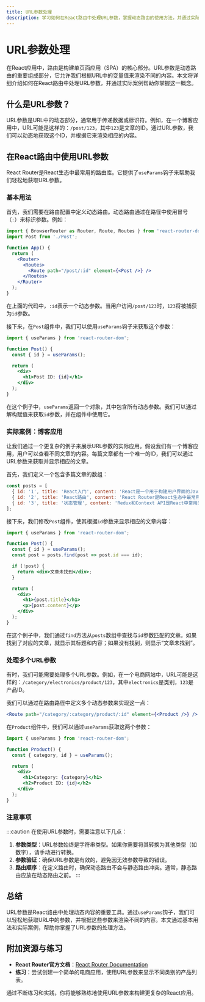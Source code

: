 ```yaml
---
title: URL参数处理
description: 学习如何在React路由中处理URL参数，掌握动态路由的使用方法，并通过实际案例加深理解。
---
```


# URL参数处理

在React应用中，路由是构建单页面应用（SPA）的核心部分。URL参数是动态路由的重要组成部分，它允许我们根据URL中的变量值来渲染不同的内容。本文将详细介绍如何在React路由中处理URL参数，并通过实际案例帮助你掌握这一概念。

## 什么是URL参数？

URL参数是URL中的动态部分，通常用于传递数据或标识符。例如，在一个博客应用中，URL可能是这样的：`/post/123`，其中`123`是文章的ID。通过URL参数，我们可以动态地获取这个ID，并根据它来渲染相应的内容。

## 在React路由中使用URL参数

React Router是React生态中最常用的路由库。它提供了`useParams`钩子来帮助我们轻松地获取URL参数。

### 基本用法

首先，我们需要在路由配置中定义动态路由。动态路由通过在路径中使用冒号（`:`）来标识参数。例如：

```jsx
import { BrowserRouter as Router, Route, Routes } from 'react-router-dom';
import Post from './Post';

function App() {
  return (
    <Router>
      <Routes>
        <Route path="/post/:id" element={<Post />} />
      </Routes>
    </Router>
  );
}
```

在上面的代码中，`:id`表示一个动态参数。当用户访问`/post/123`时，`123`将被捕获为`id`参数。

接下来，在`Post`组件中，我们可以使用`useParams`钩子来获取这个参数：

```jsx
import { useParams } from 'react-router-dom';

function Post() {
  const { id } = useParams();

  return (
    <div>
      <h1>Post ID: {id}</h1>
    </div>
  );
}
```

在这个例子中，`useParams`返回一个对象，其中包含所有动态参数。我们可以通过解构赋值来获取`id`参数，并在组件中使用它。

### 实际案例：博客应用

让我们通过一个更复杂的例子来展示URL参数的实际应用。假设我们有一个博客应用，用户可以查看不同文章的内容。每篇文章都有一个唯一的ID，我们可以通过URL参数来获取并显示相应的文章。

首先，我们定义一个包含多篇文章的数组：

```jsx
const posts = [
  { id: '1', title: 'React入门', content: 'React是一个用于构建用户界面的JavaScript库。' },
  { id: '2', title: 'React路由', content: 'React Router是React生态中最常用的路由库。' },
  { id: '3', title: '状态管理', content: 'Redux和Context API是React中常用的状态管理工具。' },
];
```

接下来，我们修改`Post`组件，使其根据`id`参数来显示相应的文章内容：

```jsx
import { useParams } from 'react-router-dom';

function Post() {
  const { id } = useParams();
  const post = posts.find(post => post.id === id);

  if (!post) {
    return <div>文章未找到</div>;
  }

  return (
    <div>
      <h1>{post.title}</h1>
      <p>{post.content}</p>
    </div>
  );
}
```

在这个例子中，我们通过`find`方法从`posts`数组中查找与`id`参数匹配的文章。如果找到了对应的文章，就显示其标题和内容；如果没有找到，则显示“文章未找到”。

### 处理多个URL参数

有时，我们可能需要处理多个URL参数。例如，在一个电商网站中，URL可能是这样的：`/category/electronics/product/123`，其中`electronics`是类别，`123`是产品ID。

我们可以通过在路由路径中定义多个动态参数来实现这一点：

```jsx
<Route path="/category/:category/product/:id" element={<Product />} />
```

在`Product`组件中，我们可以通过`useParams`获取这两个参数：

```jsx
import { useParams } from 'react-router-dom';

function Product() {
  const { category, id } = useParams();

  return (
    <div>
      <h1>Category: {category}</h1>
      <h2>Product ID: {id}</h2>
    </div>
  );
}
```

### 注意事项

:::caution
在使用URL参数时，需要注意以下几点：
1. **参数类型**：URL参数始终是字符串类型。如果你需要将其转换为其他类型（如数字），请手动进行转换。
2. **参数验证**：确保URL参数是有效的，避免因无效参数导致的错误。
3. **路由顺序**：在定义路由时，确保动态路由不会与静态路由冲突。通常，静态路由应放在动态路由之前。
:::

## 总结

URL参数是React路由中处理动态内容的重要工具。通过`useParams`钩子，我们可以轻松地获取URL中的参数，并根据这些参数来渲染不同的内容。本文通过基本用法和实际案例，帮助你掌握了URL参数的处理方法。

## 附加资源与练习

- **React Router官方文档**：[React Router Documentation](https://reactrouter.com/)
- **练习**：尝试创建一个简单的电商应用，使用URL参数来显示不同类别的产品列表。

通过不断练习和实践，你将能够熟练地使用URL参数来构建更复杂的React应用。